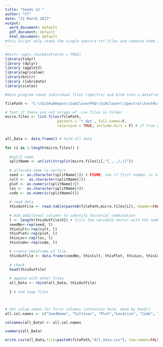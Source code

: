 ```yaml
---
title: "Seeds S2 "
author: "CT"
date: "21 March 2017"
output: 
  word_document: default
  pdf_document: default
  html_document: default
#this script only reads the single spectra txt files and combine them in a dataframe. This is for S2 seeds. 
---
```


```r
#knitr::opts_chunk$set(echo = TRUE)
library(tidyr)
library (dplyr)
library (ggplot2)
library(agricolae)
library(knitr)
library (lubridate)
library(scales)
```



```r

#here program reads individual files (spectra) and bind into a dataframe

filePath <- "C:\\GitHubRepos\\SubCloverPhD\\SubClover\\Spectra\\testMicro\\"

# Test if there are not scraps of .csv files in folder
micro.files <- list.files(filePath,
                        pattern = '*.dpt', full.names=F, 
                        recursive = TRUE, include.dirs = F) # if true gets path


all_Data <- data.frame() # hold all data
   
for (i in 1:length(micro.files)) { 
  
  #split name
  splitName <- unlist(strsplit(micro.files[i],"[_,.,),(]"))
  
  # allocate name to vectors
  seed <- as.character(splitName[1]) # FIXME: see if first number is indeed row
  cult <-  as.character(splitName[2])
  plot <- as.numeric(splitName[3])
  loc <-  as.character(splitName[4])
  code <- as.numeric(splitName[6])
  
  # read data
  thisOutFile <- read.table(paste0(filePath,micro.files[i]), header=FALSE, sep="," )
  
  # Add additional columns to identify factorial combination
  l <- length(thisOutFile$V1) # fills the variable vector with the number of lines needed
  seedNo<-rep(seed, l)
  thisCult<-rep(cult, l) 
  thisPlot<-rep(plot, l)
  thisLoc<-rep(loc, l)
  thisCode<-rep(code, l)

  # create dataframe of file
  thisOutFile <- data.frame(seedNo, thisCult, thisPlot, thisLoc, thisCode, thisOutFile)
  
  # check
  head(thisOutFile)
  
  # append with other files
  all_Data <- rbind(all_Data, thisOutFile)
  
  } # end loop files



# Set colum names for first columns (attention here, done by hand!)
all.col.names <- c("SeedName", "Cultivar", "Plot","Location", "Code", "Wavelength", "Absorbance")

colnames(all_Data) <- all.col.names

summary(all_Data)

write.csv(all_Data,file=paste0(filePath,"All_data.csv"), row.names=FALSE)


   
   
```
